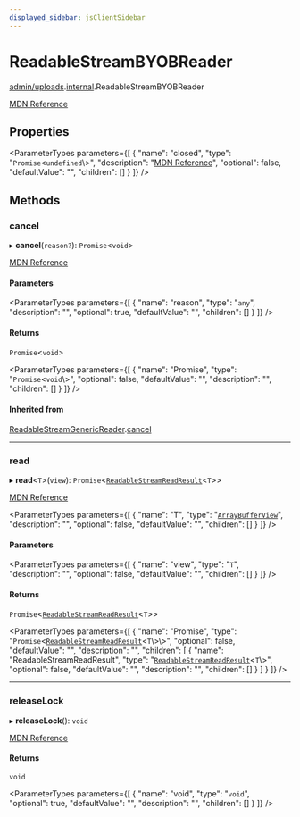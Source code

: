 ```yaml
---
displayed_sidebar: jsClientSidebar
---
```



# ReadableStreamBYOBReader

[admin/uploads](../../modules/admin_uploads.mdx).[internal](../../admin_uploads/modules/admin_uploads.internal.mdx).ReadableStreamBYOBReader

[MDN Reference](https://developer.mozilla.org/docs/Web/API/ReadableStreamBYOBReader)

## Properties

<ParameterTypes parameters={[
  {
    "name": "closed",
    "type": "`Promise`<`undefined`\\>",
    "description": "[MDN Reference](https://developer.mozilla.org/docs/Web/API/ReadableStreamBYOBReader/closed)",
    "optional": false,
    "defaultValue": "",
    "children": []
  }
]} />

## Methods

### cancel

▸ **cancel**(`reason?`): `Promise`<`void`\>

[MDN Reference](https://developer.mozilla.org/docs/Web/API/ReadableStreamBYOBReader/cancel)

#### Parameters

<ParameterTypes parameters={[
  {
    "name": "reason",
    "type": "`any`",
    "description": "",
    "optional": true,
    "defaultValue": "",
    "children": []
  }
]} />

#### Returns

`Promise`<`void`\>

<ParameterTypes parameters={[
  {
    "name": "Promise",
    "type": "`Promise`<`void`\\>",
    "optional": false,
    "defaultValue": "",
    "description": "",
    "children": []
  }
]} />

#### Inherited from

[ReadableStreamGenericReader](admin_uploads.internal.ReadableStreamGenericReader.mdx).[cancel](admin_uploads.internal.ReadableStreamGenericReader.mdx#cancel)

___

### read

▸ **read**<`T`\>(`view`): `Promise`<[`ReadableStreamReadResult`](../../admin_uploads/modules/admin_uploads.internal.mdx#readablestreamreadresult)<`T`\>\>

[MDN Reference](https://developer.mozilla.org/docs/Web/API/ReadableStreamBYOBReader/read)

<ParameterTypes parameters={[
  {
    "name": "T",
    "type": "[`ArrayBufferView`](admin_discounts.internal.ArrayBufferView.mdx)",
    "description": "",
    "optional": false,
    "defaultValue": "",
    "children": []
  }
]} />

#### Parameters

<ParameterTypes parameters={[
  {
    "name": "view",
    "type": "`T`",
    "description": "",
    "optional": false,
    "defaultValue": "",
    "children": []
  }
]} />

#### Returns

`Promise`<[`ReadableStreamReadResult`](../../admin_uploads/modules/admin_uploads.internal.mdx#readablestreamreadresult)<`T`\>\>

<ParameterTypes parameters={[
  {
    "name": "Promise",
    "type": "`Promise`<[`ReadableStreamReadResult`](../../admin_uploads/modules/admin_uploads.internal.mdx#readablestreamreadresult)<`T`\\>\\>",
    "optional": false,
    "defaultValue": "",
    "description": "",
    "children": [
      {
        "name": "ReadableStreamReadResult",
        "type": "[`ReadableStreamReadResult`](../../admin_uploads/modules/admin_uploads.internal.mdx#readablestreamreadresult)<`T`\\>",
        "optional": false,
        "defaultValue": "",
        "description": "",
        "children": []
      }
    ]
  }
]} />

___

### releaseLock

▸ **releaseLock**(): `void`

[MDN Reference](https://developer.mozilla.org/docs/Web/API/ReadableStreamBYOBReader/releaseLock)

#### Returns

`void`

<ParameterTypes parameters={[
  {
    "name": "void",
    "type": "`void`",
    "optional": true,
    "defaultValue": "",
    "description": "",
    "children": []
  }
]} />
